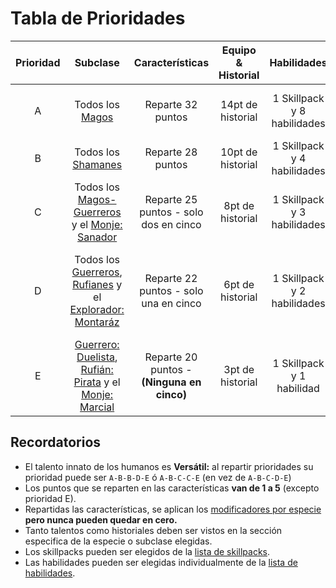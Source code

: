 # Tabla de Prioridades

| Prioridad |                                                                               Subclase                                                                               |              Características               | Equipo & Historial |         Habilidades         |                    Talentos                    |
| :-------: | :------------------------------------------------------------------------------------------------------------------------------------------------------------------: | :----------------------------------------: | :----------------: | :-------------------------: | :--------------------------------------------: |
|     A     |                                                              Todos los [Magos](/docs/list-classes/mage)                                                              |             Reparte 32 puntos              | 14pt de historial  | 1 Skillpack y 8 habilidades |              2 Mayores + 1 Menor               |
|     B     |                                                           Todos los [Shamanes](/docs/list-classes/shaman)                                                            |             Reparte 28 puntos              | 10pt de historial  | 1 Skillpack y 4 habilidades |              1 Mayor + 2 Menores               |
|     C     |                             Todos los [Magos-Guerreros](/docs/list-classes/w-mage) y el [Monje: Sanador](/docs/list-classes/monk/healer)                             |   Reparte 25 puntos - solo dos en cinco    |  8pt de historial  | 1 Skillpack y 3 habilidades |               1 Mayor + 1 Menor                |
|     D     |      Todos los [Guerreros](/docs/list-classes/warrior), [Rufianes](/docs/list-classes/ruffian) y el [Explorador: Montaráz](/docs/list-classes/explorer/ranger)       |   Reparte 22 puntos - solo una en cinco    |  6pt de historial  | 1 Skillpack y 2 habilidades | 1 Mayor ó 2 Menores (NO puede elegir caminos!) |
|     E     | [Guerrero: Duelista](/docs/list-classes/warrior/duelist), [Rufián: Pirata](/docs/list-classes/ruffian/pirate) y el [Monje: Marcial](/docs/list-classes/monk/martial) | Reparte 20 puntos - **(Ninguna en cinco)** |  3pt de historial  |  1 Skillpack y 1 habilidad  |       1 Menor (NO puede elegir caminos!)       |

## Recordatorios

- El talento innato de los humanos es **Versátil:** al repartir prioridades su prioridad puede ser `A-B-B-D-E` ó `A-B-C-C-E` (en vez de `A-B-C-D-E`)
- Los puntos que se reparten en las características **van de 1 a 5** (excepto prioridad E).
- Repartidas las características, se aplican los [modificadores por especie](/docs/character-creation/creation-tables/TC2) **pero nunca pueden quedar en cero.**
- Tanto talentos como historiales deben ser vistos en la sección especifica de la especie o subclase elegidas.
- Los skillpacks pueden ser elegidos de la [lista de skillpacks](/docs/list-skills/grouped).
- Las habilidades pueden ser elegidas individualmente de la [lista de habilidades](/docs/list-skills/individual).
